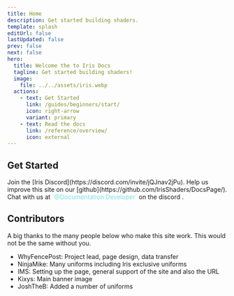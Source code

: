 ```yaml
---
title: Home
description: Get started building shaders.
template: splash
editUrl: false
lastUpdated: false
prev: false
next: false
hero:
  title: Welcome the to Iris Docs
  tagline: Get started building shaders!
  image:
    file: ../../assets/iris.webp
  actions:
    - text: Get Started
      link: /guides/beginners/start/
      icon: right-arrow
      variant: primary
    - text: Read the docs
      link: /reference/overview/
      icon: external
---
```



<div class="bg-img"></div>

## Get Started

<CardGrid stagger>
	<Card title="Chat On Discord" icon="discord">
		Join the [Iris Discord](https://discord.com/invite/jQJnav2jPu).
	</Card>
	<Card title="Add new content" icon="add-document">
		Help us improve this site on our [github](https://github.com/IrisShaders/DocsPage/). 
	</Card>
	<Card title="Chat with us" icon="email">
		Chat with us at <span style="color:#7ce0e0">`@Documentation Developer`</span> on the discord .
	</Card>
</CardGrid>

## Contributors

A big thanks to the many people below who make this site work. This would not be the same without you.

- WhyFencePost: Project lead, page design, data transfer
- NinjaMike: Many uniforms including Iris exclusive uniforms
- IMS: Setting up the page, general support of the site and also the URL
- Kixys: Main banner image
- JoshTheB: Added a number of uniforms